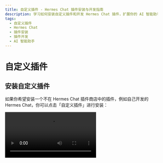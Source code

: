 ```yaml
---
title: 自定义插件 - Hermes Chat 插件安装与开发指南
description: 学习如何安装自定义插件和开发 Hermes Chat 插件，扩展你的 AI 智能助手的功能。
tags:
  - 自定义插件
  - Hermes Chat
  - 插件安装
  - 插件开发
  - AI 智能助手
---
```


# 自定义插件

## 安装自定义插件

如果你希望安装一个不在 Hermes Chat 插件商店中的插件，例如自己开发的 Hermes Chat，你可以点击「自定义插件」进行安装：

<Video src="https://github.com/hermeslabs/lobe-chat/assets/28616219/034a328c-8465-4499-8f93-fdcdb03343cd" />

此外，Hermes Chat 的插件机制兼容了 ChatGPT 的插件，因此你可以一键安装相应的 ChatGPT 插件。

如果你希望尝试自行安装自定义插件，你可以使用以下链接来尝试：

- `自定义 Hermes 插件` Mock Credit Card：[https://hermes-plugin-mock-credit-card.vercel.app/manifest.json](https://hermes-plugin-mock-credit-card.vercel.app/manifest.json)
- `ChatGPT 插件` Access Links：[https://www.accesslinks.ai/.well-known/ai-plugin.json](https://www.accesslinks.ai/.well-known/ai-plugin.json)

<Cards rows={2}>
  <Image alt="安装自定义插件 S1" height={472} src="https://github.com/hermeslabs/lobe-chat/assets/28616219/bb9cd00f-b20c-4d7b-9c60-b921d350e319" />

  <Image alt="安装自定义插件 S2" height={472} src="https://github.com/hermeslabs/lobe-chat/assets/28616219/bdeb678e-6502-4667-86b1-504221ee7ded" />
</Cards>

## 开发自定义插件

如果你希望自行开发一个 Hermes Chat 的插件，欢迎查阅 [插件开发指南](/zh/docs/usage/plugins/development) 以扩展你的 AI 智能助手的可能性边界！
